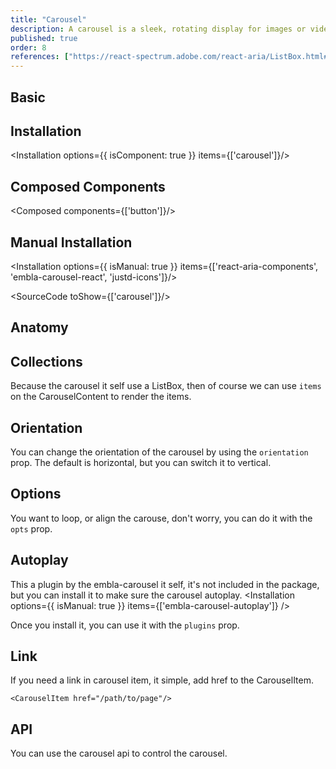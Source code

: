 ```yaml
---
title: "Carousel"
description: A carousel is a sleek, rotating display for images or videos, showcasing one at a time and highlighting multiple pieces of content seamlessly.
published: true
order: 8
references: ["https://react-spectrum.adobe.com/react-aria/ListBox.html#props", "https://www.embla-carousel.com/api/"]
---
```


## Basic

<How minW72 toUse="media/carousel-demo" />

## Installation
<Installation options={{ isComponent: true }} items={['carousel']}/>

## Composed Components
<Composed components={['button']}/>

## Manual Installation

<Installation options={{ isManual: true }} items={['react-aria-components', 'embla-carousel-react', 'justd-icons']}/>

<SourceCode toShow={['carousel']}/>

## Anatomy
<Anatomy show='carousel-anatomy'/>

## Collections
Because the carousel it self use a ListBox, then of course we can use `items` on the CarouselContent to render the items.
<How minW72 toUse="media/carousel-with-collection-demo" />

## Orientation
You can change the orientation of the carousel by using the `orientation` prop. The default is horizontal, but you can switch it to vertical.
<How minW72 toUse="media/carousel-orientation-demo" />

## Options
You want to loop, or align the carouse, don't worry, you can do it with the `opts` prop.
<How isCenter={false} withNoPadding={false} toUse="media/carousel-options-demo" />

## Autoplay
This a plugin by the embla-carousel it self, it's not included in the package, but you can install it to make sure the carousel autoplay.
<Installation options={{ isManual: true }} items={['embla-carousel-autoplay']} />

Once you install it, you can use it with the `plugins` prop.
<How minW72 toUse="media/carousel-autoplay-demo" />

## Link
If you need a link in carousel item, it simple, add href to the CarouselItem.
```
<CarouselItem href="/path/to/page"/>
```

## API
You can use the carousel api to control the carousel.
<How minW72 toUse="media/carousel-api-demo" />
